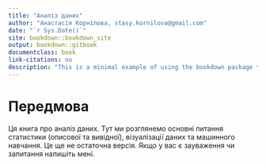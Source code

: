 ```yaml
--- 
title: "Аналіз даних"
author: "Анастасія Корнілова, stasy.kornilova@gmail.com"
date: "`r Sys.Date()`"
site: bookdown::bookdown_site   
output: bookdown::gitbook
documentclass: book
link-citations: no
description: "This is a minimal example of using the bookdown package to write a book. The output format for this example is bookdown::gitbook."
---
```


# Передмова {-}

Ця книга про аналіз даних. Тут ми розглянемо основні питання статистики (описової та вивідної), візуалізації даних та машинного навчання.
Це ще не остаточна версія. Якщо у вас є зауваження чи запитання напишіть мені.


